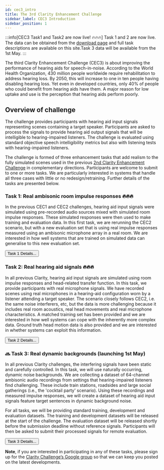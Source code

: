 ```yaml
---
id: cec3_intro
title: The 3rd Clarity Enhancement Challenge
sidebar_label: CEC3 Introduction
sidebar_position: 1
---
```


:::info[CEC3 Task1 and Task2 are now live! 🔥🔥🔥]
Task 1 and 2 are now live. The data can be obtained from the [download page](./cec3_download) and full task descriptions are available on this site.Task 3 data will be available from the 1st May.
:::

The third Clarity Enhancement Challenge (CEC3) is about improving the performance of hearing aids for speech-in-noise. According to the World Health Organization, 430 million people worldwide require rehabilitation to address hearing loss. By 2050, this will increase to one in ten people having disabling hearing loss. Yet even in developed countries, only 40% of people who could benefit from hearing aids have them. A major reason for low uptake and use is the perception that hearing aids perform poorly.

## Overview of challenge

The challenge provides participants with hearing aid input signals representing scenes containing a target speaker. Participants are asked to process the signals to provide hearing aid output signals that will be intelligible to hearing-impaired listeners. The challenge is evaluated using standard objective speech intelligibility metrics but also with listening tests with hearing-impaired listeners.

The challenge is formed of three enhancement tasks that add realism to the fully simulated scenes used in the previous [2nd Clarity Enhancement Challenge](../cec2/cec2_intro) in complementary directions. Participants are welcome to submit to one or more tasks. We are particularly interested in systems that handle all three cases with little or no redesign/retraining. Further details of the tasks are presented below.

### Task 1: Real ambisonic room impulse responses :fire::fire::fire:

In the previous CEC1 and CEC2 challenges, hearing aid input signals were simulated using pre-recorded audio sources mixed with simulated room impulse responses. These simulated responses were then used to make training and evaluation data. In this first task, we are rerunning the CEC2 scenario, but with a new evaluation set that is using real impulse responses measured using an ambisonic microphone array in a real room. We are interested in how well systems that are trained on simulated data can generalise to this new evaluation set.

<Button variant="outlined" href="./task_1/cec3_task1_overview">Task 1 Details...</Button>

### Task 2: Real hearing aid signals :fire::fire::fire:

In all previous Clarity, hearing aid input signals are simulated using room impulse responses and head-related transfer function. In this task, we provide participants with real microphone signals. We have recorded scenes using real microphones in a hearing-aid configuration worn by a listener attending a target speaker. The scenario closely follows CEC2, i.e. the same noise interferers, etc, but the data is more challenging because it includes real room acoustics, real head movements and real microphone characteristics. A matched training set has been provided and we are interested in how well systems can cope with the inherently more complex data. Ground truth head motion data is also provided and we are interested in whether systems can exploit this information.

<Button variant="outlined" href="./task_2/cec3_task2_overview">Task 2 Details...</Button>

### 🔜 Task 3: Real dynamic backgrounds (launching 1st May)

In all previous Clarity challenges, the interfering signals have been static and carefully controlled. In this task, we will use naturally occurring, dynamic noise backgrounds. We are collecting a dataset of 64-channel ambisonic audio recordings from settings that hearing-impaired listeners find challenging. These include train stations, roadsides and large social gatherings (i.e., the 'cocktail party' scenario). Using these recordings and measured impulse responses, we will create a dataset of hearing aid input signals feature target sentences in dynamic background noise.

For all tasks, we will be providing standard training, development and evaluation datasets. The training and development datasets will be released at the start of the challenge. The evaluation dataset will be released shortly before the submission deadline without reference signals. Participants will then be asked to submit their processed signals for remote evaluation.

<Button variant="outlined" href="./task_3/cec3_task3_overview">Task 3 Details...</Button>

<p/>

**Note**, if you are interested in participating in any of these tasks, please sign up for the [Clarity Challenge’s Google group](https://groups.google.com/g/clarity-challenge) so that we can keep you posted on the latest developments.
